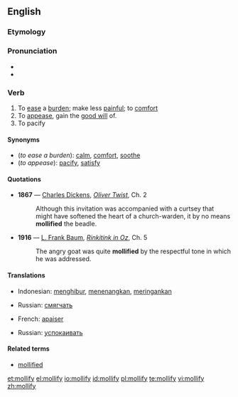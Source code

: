 {{was wotd|2006|June|19}}
==English==

===Etymology===
{{etyl|la}} {{term|mollire||to soften, to calm}}

===Pronunciation===
* {{IPA|/ˈmɑːlɪfaɪ/}}
* {{audio|en-us-mollify.ogg|Audio (US)}}

===Verb===
{{en-verb|mollif|i|ed}}

# To [[ease]] a [[burden]]; make less [[painful]]; to [[comfort]]
# To [[appease]], gain the [[good will]] of.
# To pacify

====Synonyms====
{{Wikisaurus-link|calm}}
* (''to ease a burden''): [[calm]], [[comfort]], [[soothe]]
* (''to appease''): [[pacify]], [[satisfy]]

====Quotations====
* '''1867''' — [[w:Charles Dickens|Charles Dickens]], ''[[s:Oliver Twist|Oliver Twist]]'', Ch. 2
*: Although this invitation was accompanied with a curtsey that might have softened the heart of a church-warden, it by no means '''mollified''' the beadle.
* '''1916''' — [[w:L. Frank Baum|L. Frank Baum]], ''[[s:Rinkitink in Oz|Rinkitink in Oz]]'', Ch. 5
*: The angry goat was quite '''mollified''' by the respectful tone in which he was addressed.

====Translations====
{{trans-top|to ease a burden}}
* Indonesian: [[hibur|menghibur]], [[tenang|menenangkan]], [[ringan|meringankan]]
{{trans-mid}}
* Russian: [[смягчать]]
{{trans-bottom}}

{{trans-top|to appease}}
* French: [[apaiser]]
{{trans-mid}}
* Russian: [[успокаивать]]
{{trans-bottom}}

====Related terms====
* [[mollified]]

[[et:mollify]]
[[el:mollify]]
[[io:mollify]]
[[id:mollify]]
[[pl:mollify]]
[[te:mollify]]
[[vi:mollify]]
[[zh:mollify]]
